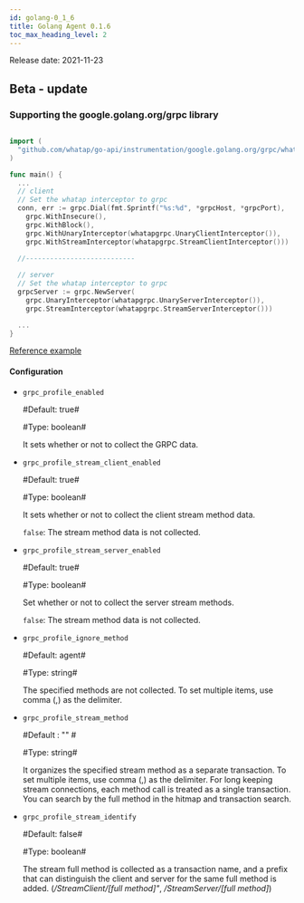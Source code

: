 ```yaml
---
id: golang-0_1_6
title: Golang Agent 0.1.6
toc_max_heading_level: 2
---
```



Release date: 2021-11-23

## Beta - update

### Supporting the google.golang.org/grpc library

```go title='Install guide'

import (
  "github.com/whatap/go-api/instrumentation/google.golang.org/grpc/whatapgrpc"
)

func main() {
  ...
  // client
  // Set the whatap interceptor to grpc
  conn, err := grpc.Dial(fmt.Sprintf("%s:%d", *grpcHost, *grpcPort),
    grpc.WithInsecure(),
    grpc.WithBlock(),
    grpc.WithUnaryInterceptor(whatapgrpc.UnaryClientInterceptor()),
    grpc.WithStreamInterceptor(whatapgrpc.StreamClientInterceptor()))
      
  //---------------------------

  // server
  // Set the whatap interceptor to grpc
  grpcServer := grpc.NewServer(
    grpc.UnaryInterceptor(whatapgrpc.UnaryServerInterceptor()),
    grpc.StreamInterceptor(whatapgrpc.StreamServerInterceptor()))

  ...
}
```

[Reference example](https://github.com/whatap/go-api-example/tree/main/google.golang.org/grpc)

#### Configuration

-   `grpc_profile_enabled`

    \#Default: true#

    \#Type: boolean# 

    It sets whether or not to collect the GRPC data. 

-   `grpc_profile_stream_client_enabled`

    \#Default: true#

    \#Type: boolean#

    It sets whether or not to collect the client stream method data.

    `false`: The stream method data is not collected. 

-   `grpc_profile_stream_server_enabled`

    \#Default: true#

    \#Type: boolean#

    Set whether or not to collect the server stream methods.

    `false`: The stream method data is not collected. 

-   `grpc_profile_ignore_method`

    \#Default: agent#

    \#Type: string# 

    The specified methods are not collected. To set multiple items, use comma (,) as the delimiter.

-   `grpc_profile_stream_method`

    \#Default : "" #

    \#Type: string# 

    It organizes the specified stream method as a separate transaction. To set multiple items, use comma (,) as the delimiter. For long keeping stream connections, each method call is treated as a single transaction. You can search by the full method in the hitmap and transaction search. 

-   `grpc_profile_stream_identify`

    \#Default: false#

    \#Type: boolean#

    The stream full method is collected as a transaction name, and a prefix that can distinguish the client and server for the same full method is added. (_/StreamClient/[full method]"_, _/StreamServer/[full method]_)
